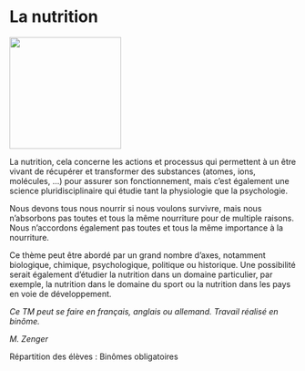 # La nutrition

::: {.center data-latex=""}
![](images/la-nutrition.jpg){height=14em}
:::

La nutrition, cela concerne les actions et processus qui permettent à un
être vivant de récupérer et transformer des substances (atomes, ions,
molécules, ...) pour assurer son fonctionnement, mais c'est également
une science pluridisciplinaire qui étudie tant la physiologie que la
psychologie.

Nous devons tous nous nourrir si nous voulons survivre, mais nous
n'absorbons pas toutes et tous la même nourriture pour de multiple
raisons. Nous n'accordons également pas toutes et tous la même
importance à la nourriture.

Ce thème peut être abordé par un grand nombre d'axes, notamment
biologique, chimique, psychologique, politique ou historique. Une
possibilité serait également d'étudier la nutrition dans un domaine
particulier, par exemple, la nutrition dans le domaine du sport ou la
nutrition dans les pays en voie de développement.

*Ce TM peut se faire en français, anglais ou allemand. Travail réalisé
en binôme.*

::: {.signature data-latex=""}
_M. Zenger_  
:::

Répartition des élèves : Binômes obligatoires